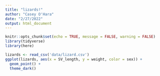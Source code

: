 ```yaml
---
title: "lizards!"
author: "Casey O'Hara"
date: "2/27/2022"
output: html_document
---
```


```r
knitr::opts_chunk$set(echo = TRUE, message = FALSE, warning = FALSE)
library(tidyverse)
library(here)
```

```r
lizards <- read_csv('data/lizard.csv')
ggplot(lizards, aes(x = SV_length, y = weight, color = sex)) +
  geom_point() +
  theme_dark()
```

